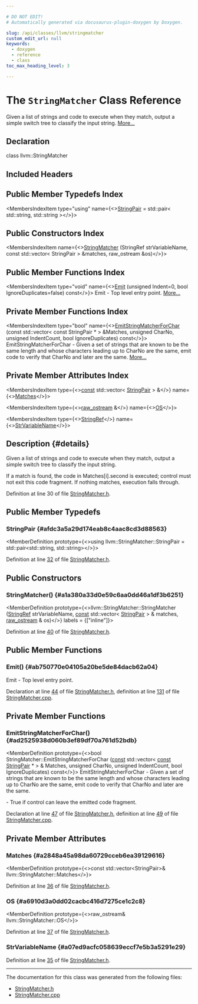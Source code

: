 ```yaml
---

# DO NOT EDIT!
# Automatically generated via docusaurus-plugin-doxygen by Doxygen.

slug: /api/classes/llvm/stringmatcher
custom_edit_url: null
keywords:
  - doxygen
  - reference
  - class
toc_max_heading_level: 3

---
```





# The `StringMatcher` Class Reference

<DoxygenPage pluginConfig={pluginConfig}>

Given a list of strings and code to execute when they match, output a simple switch tree to classify the input string. <a href="#details">More...</a>

## Declaration

<CodeBlock>class llvm::StringMatcher</CodeBlock>

## Included Headers

<IncludesList>
<IncludesListItem
  filePath="llvm/TableGen/StringMatcher.h"
  permalink="/docs/api/files/include/include/llvm/include/llvm/tablegen/stringmatcher-h"
  isLocal="true" />
</IncludesList>

## Public Member Typedefs Index

<MembersIndex>

<MembersIndexItem
  type="using"
  name={<><a href="#afdc3a5a29d174eab8c4aac8cd3d88563">StringPair</a> = std::pair&lt; std::string, std::string &gt;</>}>
</MembersIndexItem>

</MembersIndex>

## Public Constructors Index

<MembersIndex>

<MembersIndexItem
  name={<><a href="#a1a380a33d0e59c6aa0dd46a1df3b6251">StringMatcher</a> (StringRef strVariableName, const std::vector&lt; StringPair &gt; &amp;matches, raw&#95;ostream &amp;os)</>}>
</MembersIndexItem>

</MembersIndex>

## Public Member Functions Index

<MembersIndex>

<MembersIndexItem
  type="void"
  name={<><a href="#ab750770e04105a20be5de84dacb62a04">Emit</a> (unsigned Indent=0, bool IgnoreDuplicates=false) const</>}>
Emit - Top level entry point. <a href="#ab750770e04105a20be5de84dacb62a04">More...</a>
</MembersIndexItem>

</MembersIndex>

## Private Member Functions Index

<MembersIndex>

<MembersIndexItem
  type="bool"
  name={<><a href="#ad2525938d060b3ef89df70a761d52bdb">EmitStringMatcherForChar</a> (const std::vector&lt; const StringPair &#42; &gt; &amp;Matches, unsigned CharNo, unsigned IndentCount, bool IgnoreDuplicates) const</>}>
EmitStringMatcherForChar - Given a set of strings that are known to be the same length and whose characters leading up to CharNo are the same, emit code to verify that CharNo and later are the same. <a href="#ad2525938d060b3ef89df70a761d52bdb">More...</a>
</MembersIndexItem>

</MembersIndex>

## Private Member Attributes Index

<MembersIndex>

<MembersIndexItem
  type={<><a href="/docs/api/files/lib/lib/target/lib/target/aarch64/aarch64promoteconstant-cpp/#a90f8350fecae261c25be85d38b451bff">const</a> std::vector&lt; <a href="#afdc3a5a29d174eab8c4aac8cd3d88563">StringPair</a> &gt; &amp;</>}
  name={<><a href="#a2848a45a98da60729cceb6ea39129616">Matches</a></>}>
</MembersIndexItem>

<MembersIndexItem
  type={<><a href="/docs/api/classes/llvm/raw-ostream">raw&#95;ostream</a> &amp;</>}
  name={<><a href="#a6910d3a0dd02cacbc416d7275ce1c2c8">OS</a></>}>
</MembersIndexItem>

<MembersIndexItem
  type={<><a href="/docs/api/classes/llvm/stringref">StringRef</a></>}
  name={<><a href="#a07ed9acfc058639eccf7e5b3a5291e29">StrVariableName</a></>}>
</MembersIndexItem>

</MembersIndex>

## Description {#details}

Given a list of strings and code to execute when they match, output a simple switch tree to classify the input string.

If a match is found, the code in Matches&#91;i&#93;.second is executed; control must not exit this code fragment. If nothing matches, execution falls through.

Definition at line 30 of file <a href="/docs/api/files/include/include/llvm/include/llvm/tablegen/stringmatcher-h">StringMatcher.h</a>.

<SectionDefinition>

## Public Member Typedefs

### StringPair {#afdc3a5a29d174eab8c4aac8cd3d88563}

<MemberDefinition
  prototype={<>using llvm::StringMatcher::StringPair =  std::pair&lt;std::string, std::string&gt;</>}>

Definition at line <a href="/docs/api/files/include/include/llvm/include/llvm/tablegen/stringmatcher-h/#l00032">32</a> of file <a href="/docs/api/files/include/include/llvm/include/llvm/tablegen/stringmatcher-h">StringMatcher.h</a>.
</MemberDefinition>

</SectionDefinition>

<SectionDefinition>

## Public Constructors

### StringMatcher() {#a1a380a33d0e59c6aa0dd46a1df3b6251}

<MemberDefinition
  prototype={<>llvm::StringMatcher::StringMatcher (<a href="/docs/api/classes/llvm/stringref">StringRef</a> strVariableName, <a href="/docs/api/files/lib/lib/target/lib/target/aarch64/aarch64promoteconstant-cpp/#a90f8350fecae261c25be85d38b451bff">const</a> std::vector&lt; <a href="#afdc3a5a29d174eab8c4aac8cd3d88563">StringPair</a> &gt; &amp; matches, <a href="/docs/api/classes/llvm/raw-ostream">raw&#95;ostream</a> &amp; os)</>}
  labels = {["inline"]}>

Definition at line <a href="/docs/api/files/include/include/llvm/include/llvm/tablegen/stringmatcher-h/#l00040">40</a> of file <a href="/docs/api/files/include/include/llvm/include/llvm/tablegen/stringmatcher-h">StringMatcher.h</a>.
</MemberDefinition>

</SectionDefinition>

<SectionDefinition>

## Public Member Functions

### Emit() {#ab750770e04105a20be5de84dacb62a04}

<MemberDefinition
  prototype="void StringMatcher::Emit (unsigned Indent=0, bool IgnoreDuplicates=false) const">
Emit - Top level entry point.

Declaration at line <a href="/docs/api/files/include/include/llvm/include/llvm/tablegen/stringmatcher-h/#l00044">44</a> of file <a href="/docs/api/files/include/include/llvm/include/llvm/tablegen/stringmatcher-h">StringMatcher.h</a>, definition at line <a href="/docs/api/files/lib/lib/tablegen/stringmatcher-cpp/#l00131">131</a> of file <a href="/docs/api/files/lib/lib/tablegen/stringmatcher-cpp">StringMatcher.cpp</a>.
</MemberDefinition>

</SectionDefinition>

<SectionDefinition>

## Private Member Functions

### EmitStringMatcherForChar() {#ad2525938d060b3ef89df70a761d52bdb}

<MemberDefinition
  prototype={<>bool StringMatcher::EmitStringMatcherForChar (<a href="/docs/api/files/lib/lib/target/lib/target/aarch64/aarch64promoteconstant-cpp/#a90f8350fecae261c25be85d38b451bff">const</a> std::vector&lt; <a href="/docs/api/files/lib/lib/target/lib/target/aarch64/aarch64promoteconstant-cpp/#a90f8350fecae261c25be85d38b451bff">const</a> <a href="#afdc3a5a29d174eab8c4aac8cd3d88563">StringPair</a> &#42; &gt; &amp; Matches, unsigned CharNo, unsigned IndentCount, bool IgnoreDuplicates) const</>}>
EmitStringMatcherForChar - Given a set of strings that are known to be the same length and whose characters leading up to CharNo are the same, emit code to verify that CharNo and later are the same.

<SectionUser title="Returns">
- True if control can leave the emitted code fragment.
</SectionUser>

Declaration at line <a href="/docs/api/files/include/include/llvm/include/llvm/tablegen/stringmatcher-h/#l00047">47</a> of file <a href="/docs/api/files/include/include/llvm/include/llvm/tablegen/stringmatcher-h">StringMatcher.h</a>, definition at line <a href="/docs/api/files/lib/lib/tablegen/stringmatcher-cpp/#l00049">49</a> of file <a href="/docs/api/files/lib/lib/tablegen/stringmatcher-cpp">StringMatcher.cpp</a>.
</MemberDefinition>

</SectionDefinition>

<SectionDefinition>

## Private Member Attributes

### Matches {#a2848a45a98da60729cceb6ea39129616}

<MemberDefinition
  prototype={<>const std::vector&lt;StringPair&gt;&amp; llvm::StringMatcher::Matches</>}>

Definition at line <a href="/docs/api/files/include/include/llvm/include/llvm/tablegen/stringmatcher-h/#l00036">36</a> of file <a href="/docs/api/files/include/include/llvm/include/llvm/tablegen/stringmatcher-h">StringMatcher.h</a>.
</MemberDefinition>

### OS {#a6910d3a0dd02cacbc416d7275ce1c2c8}

<MemberDefinition
  prototype={<>raw&#95;ostream&amp; llvm::StringMatcher::OS</>}>

Definition at line <a href="/docs/api/files/include/include/llvm/include/llvm/tablegen/stringmatcher-h/#l00037">37</a> of file <a href="/docs/api/files/include/include/llvm/include/llvm/tablegen/stringmatcher-h">StringMatcher.h</a>.
</MemberDefinition>

### StrVariableName {#a07ed9acfc058639eccf7e5b3a5291e29}

<MemberDefinition
  prototype="StringRef llvm::StringMatcher::StrVariableName">

Definition at line <a href="/docs/api/files/include/include/llvm/include/llvm/tablegen/stringmatcher-h/#l00035">35</a> of file <a href="/docs/api/files/include/include/llvm/include/llvm/tablegen/stringmatcher-h">StringMatcher.h</a>.
</MemberDefinition>

</SectionDefinition>

<hr/>

The documentation for this class was generated from the following files:

<ul>
<li><a href="/docs/api/files/include/include/llvm/include/llvm/tablegen/stringmatcher-h">StringMatcher.h</a></li>
<li><a href="/docs/api/files/lib/lib/tablegen/stringmatcher-cpp">StringMatcher.cpp</a></li>
</ul>

</DoxygenPage>
